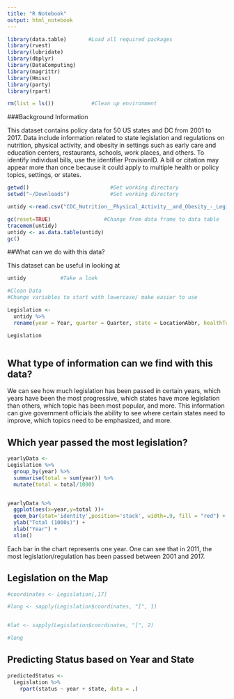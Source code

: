 ```yaml
---
title: "R Notebook"
output: html_notebook
---
```



```r
library(data.table)       #Load all required packages
library(rvest)
library(lubridate)
library(dbplyr)
library(DataComputing)
library(magrittr)
library(Hmisc)
library(party)
library(rpart)

rm(list = ls())            #Clean up environment

```


###Background Information

This dataset contains policy data for 50 US states and DC from 2001 to 2017. Data include information related to state legislation and regulations on nutrition, physical activity, and obesity in settings such as early care and education centers, restaurants, schools, work places, and others. To identify individual bills, use the identifier ProvisionID. A bill or citation may appear more than once because it could apply to multiple health or policy topics, settings, or states. 


```r


getwd()                          #Get working directory
setwd("~/Downloads")             #Set working directory 

untidy <-read.csv("CDC_Nutrition__Physical_Activity__and_Obesity_-_Legislation.csv")    #Read file in table format and create a data frame from it

gc(reset=TRUE)                 #Change from data frame to data table
tracemem(untidy)
untidy <- as.data.table(untidy)
gc()


```




##What can we do with this data?

This dataset can be useful in looking at 

```r

untidy           #Take a look


```

```r

#Clean Data 
#Change variables to start with lowercase/ make easier to use

Legislation <-
  untidy %>%
  rename(year = Year, quarter = Quarter, state = LocationAbbr, healthTopic = HealthTopic, policyTopic = PolicyTopic, dataSource = DataSource, setting = Setting, title = Title, status = Status, citation = Citation, statusAltValue = StatusAltValue, dataType = DataType, comments = Comments, enDate = EnactedDate, effDate = EffectiveDate, coordinates = GeoLocation, display = DisplayOrder)

Legislation



```







## What type of information can we find with this data?

We can see how much legislation has been passed in certain years, which years have been the most progressive, which states have more legislation than others, which topic has been most popular, and more. This information can give government officials the ability to see where certain states need to improve, which topics need to be emphasized, and more.


## Which year passed the most legislation?


```r

yearlyData <-
Legislation %>%
  group_by(year) %>%
  summarise(total = sum(year)) %>%
  mutate(total = total/1000)


yearlyData %>%
  ggplot(aes(x=year,y=total ))+
  geom_bar(stat='identity',position='stack', width=.9, fill = "red") +
  ylab("Total (1000s)") +
  xlab("Year") +
  xlim()


```

Each bar in the chart represents one year. One can see that in 2011, the most legislation/regulation has been passed between 2001 and 2017.

## Legislation on the Map

```r

#coordinates <- Legislation[,17]

#long <- sapply(Legislation$coordinates, "[", 1)


#lat <- sapply(Legislation$coordinates, "[", 2)

#long


```

## Predicting Status based on Year and State

```r

predictedStatus <-
  Legislation %>%
    rpart(status ~ year + state, data = .)


```



























